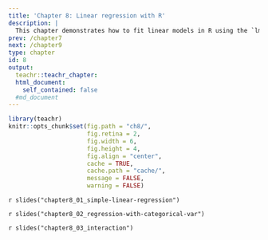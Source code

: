 ```yaml
---
title: 'Chapter 8: Linear regression with R'
description: |
  This chapter demonstrates how to fit linear models in R using the `lm` function. You'll learn about how to fitting simple linear regression, models with categorical variables and models with interaction effects.
prev: /chapter7
next: /chapter9
type: chapter
id: 8
output:
  teachr::teachr_chapter:
  html_document:
    self_contained: false
  #md_document
---
```


```r
library(teachr)
knitr::opts_chunk$set(fig.path = "ch8/",
                      fig.retina = 2,
                      fig.width = 6, 
                      fig.height = 4,
                      fig.align = "center",
                      cache = TRUE,
                      cache.path = "cache/",
                      message = FALSE,
                      warning = FALSE)
```


<exercise id="1" title="Simple linear regression" type="slides">

`r slides("chapter8_01_simple-linear-regression")`

</exercise>

<exercise id="2" title="Test your knowledge">



</exercise>



<exercise id="3" title="Regression with categorical variables" type="slides">

`r slides("chapter8_02_regression-with-categorical-var")`

</exercise>


<exercise id="4" title="Test your knoweldge">


</exercise>


<exercise id="5" title="Regression models with interaction effects" type="slides">
`r slides("chapter8_03_interaction")`
</exercise>


<exercise id="6" title="Practice">

</exercise>
